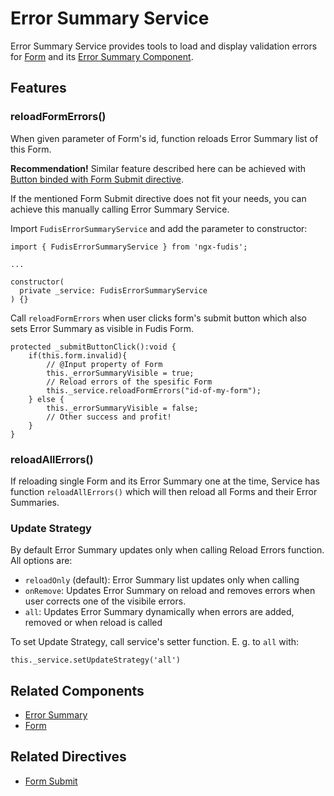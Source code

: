 
<Meta title="Services/Error Summary" />

# Error Summary Service

Error Summary Service provides tools to load and display validation errors for [Form](/docs/components-form-form--documentation) and its [Error Summary Component](/docs/components-form-error-summary--documentation).

## Features

### reloadFormErrors()

When given parameter of Form's id, function reloads Error Summary list of this Form.

**Recommendation!** Similar feature described here can be achieved with [Button binded with Form Submit directive](/docs/directives-form-actions--documentation#form-submit-with-button).

If the mentioned Form Submit directive does not fit your needs, you can achieve this manually calling Error Summary Service.

Import `FudisErrorSummaryService` and add the parameter to constructor:

```
import { FudisErrorSummaryService } from 'ngx-fudis';

...

constructor(
  private _service: FudisErrorSummaryService
) {}
```

Call `reloadFormErrors` when user clicks form's submit button which also sets Error Summary as visible in Fudis Form.

```
protected _submitButtonClick():void {
	if(this.form.invalid){
		// @Input property of Form
		this._errorSummaryVisible = true;
		// Reload errors of the spesific Form
		this._service.reloadFormErrors("id-of-my-form");
	} else {
		this._errorSummaryVisible = false;
		// Other success and profit!
	}
}

```

### reloadAllErrors()

If reloading single Form and its Error Summary one at the time, Service has function `reloadAllErrors()` which will then reload all Forms and their Error Summaries.

### Update Strategy

By default Error Summary updates only when calling Reload Errors function. All options are:

- `reloadOnly` (default): Error Summary list updates only when calling
- `onRemove`: Updates Error Summary on reload and removes errors when user corrects one of the visibile errors.
- `all`: Updates Error Summary dynamically when errors are added, removed or when reload is called

To set Update Strategy, call service's setter function. E. g. to `all` with:

```
this._service.setUpdateStrategy('all')
```

## Related Components

- [Error Summary](/docs/components-form-error-summary--documentation)
- [Form](/docs/components-form-form--documentation)

## Related Directives

- [Form Submit](/docs/directives-form-actions--documentation)
